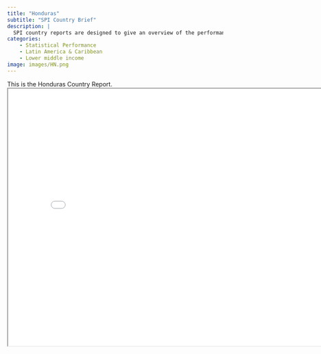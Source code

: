```yaml
---
title: "Honduras"
subtitle: "SPI Country Brief"
description: |
  SPI country reports are designed to give an overview of the performance of Honduras.
categories:
    - Statistical Performance
    - Latin America & Caribbean
    - Lower middle income
image: images/HN.png
---
```


This is the Honduras Country Report.
<iframe src="charts/Honduras_chart.html" width="800" height="600"></iframe>

